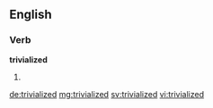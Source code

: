 ==English==

===Verb===
'''trivialized'''

# {{en-past of|trivialize}}

[[de:trivialized]]
[[mg:trivialized]]
[[sv:trivialized]]
[[vi:trivialized]]